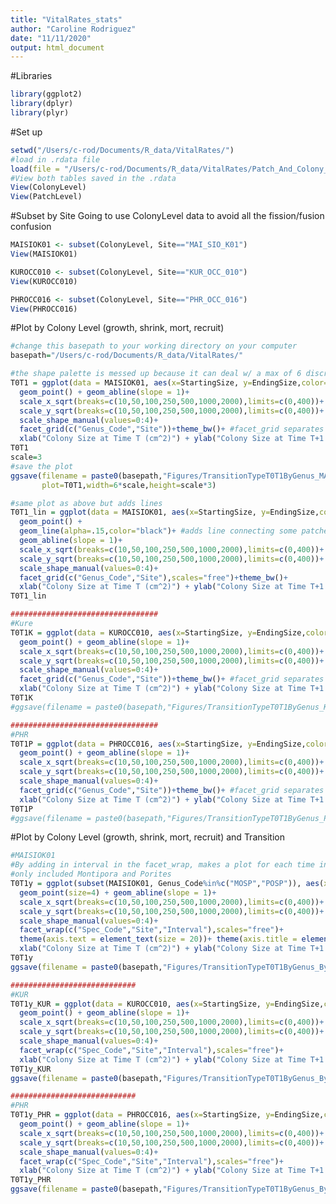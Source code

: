 ```yaml
---
title: "VitalRates_stats"
author: "Caroline Rodriguez"
date: "11/11/2020"
output: html_document
---
```


#Libraries
```r
library(ggplot2)
library(dplyr)
library(plyr)
```

#Set up
```r
setwd("/Users/c-rod/Documents/R_data/VitalRates/")
#load in .rdata file
load(file = "/Users/c-rod/Documents/R_data/VitalRates/Patch_And_Colony_Data_20201103.rdata")
#View both tables saved in the .rdata
View(ColonyLevel)
View(PatchLevel)

```


#Subset by Site
Going to use ColonyLevel data to avoid all the fission/fusion confusion
```r
MAISIOK01 <- subset(ColonyLevel, Site=="MAI_SIO_K01")
View(MAISIOK01)

KUROCC010 <- subset(ColonyLevel, Site=="KUR_OCC_010")
View(KUROCC010)

PHROCC016 <- subset(ColonyLevel, Site=="PHR_OCC_016")
View(PHROCC016)

```


#Plot by Colony Level (growth, shrink, mort, recruit)
```r
#change this basepath to your working directory on your computer
basepath="/Users/c-rod/Documents/R_data/VitalRates/"

#the shape palette is messed up because it can deal w/ a max of 6 discrete values and we have 53 b/c all the fissiongrowthfusion, growthfissionfission, etc. Instead used the TransitionTypeSimple (growth,shrink,mort, recr)
T0T1 = ggplot(data = MAISIOK01, aes(x=StartingSize, y=EndingSize,color=TransitionTypeSimple,shape=TransitionTypeSimple)) + 
  geom_point() + geom_abline(slope = 1)+
  scale_x_sqrt(breaks=c(10,50,100,250,500,1000,2000),limits=c(0,400))+ #log transform x axis
  scale_y_sqrt(breaks=c(10,50,100,250,500,1000,2000),limits=c(0,400))+
  scale_shape_manual(values=0:4)+
  facet_grid(c("Genus_Code","Site"))+theme_bw()+ #facet_grid separates by Genus Code (makes 3 verticle plots) and Site (makes horizontal plots)
  xlab("Colony Size at Time T (cm^2)") + ylab("Colony Size at Time T+1 (cm^2)")
T0T1
scale=3
#save the plot
ggsave(filename = paste0(basepath,"Figures/TransitionTypeT0T1ByGenus_MAIK01.png"),
       plot=T0T1,width=6*scale,height=scale*3)

#same plot as above but adds lines
T0T1_lin = ggplot(data = MAISIOK01, aes(x=StartingSize, y=EndingSize,color=TransitionTypeSimple,shape=TransitionTypeSimple,group=ColonyID)) + 
  geom_point() + 
  geom_line(alpha=.15,color="black")+ #adds line connecting some patches
  geom_abline(slope = 1)+
  scale_x_sqrt(breaks=c(10,50,100,250,500,1000,2000),limits=c(0,400))+ 
  scale_y_sqrt(breaks=c(10,50,100,250,500,1000,2000),limits=c(0,400))+
  scale_shape_manual(values=0:4)+
  facet_grid(c("Genus_Code","Site"),scales="free")+theme_bw()+
  xlab("Colony Size at Time T (cm^2)") + ylab("Colony Size at Time T+1 (cm^2)")
T0T1_lin

#################################
#Kure
T0T1K = ggplot(data = KUROCC010, aes(x=StartingSize, y=EndingSize,color=TransitionTypeSimple,shape=TransitionTypeSimple)) + 
  geom_point() + geom_abline(slope = 1)+
  scale_x_sqrt(breaks=c(10,50,100,250,500,1000,2000),limits=c(0,400))+ #log transform x axis
  scale_y_sqrt(breaks=c(10,50,100,250,500,1000,2000),limits=c(0,400))+
  scale_shape_manual(values=0:4)+
  facet_grid(c("Genus_Code","Site"))+theme_bw()+ #facet_grid separates by Genus Code (makes 3 verticle plots) and Site (makes horizontal plots)
  xlab("Colony Size at Time T (cm^2)") + ylab("Colony Size at Time T+1 (cm^2)")
T0T1K
#ggsave(filename = paste0(basepath,"Figures/TransitionTypeT0T1ByGenus_KUR.png"),plot=T0T1K,width=6*scale,height=scale*3)

#################################
#PHR
T0T1P = ggplot(data = PHROCC016, aes(x=StartingSize, y=EndingSize,color=TransitionTypeSimple,shape=TransitionTypeSimple)) + 
  geom_point() + geom_abline(slope = 1)+
  scale_x_sqrt(breaks=c(10,50,100,250,500,1000,2000),limits=c(0,400))+ #log transform x axis
  scale_y_sqrt(breaks=c(10,50,100,250,500,1000,2000),limits=c(0,400))+
  scale_shape_manual(values=0:4)+
  facet_grid(c("Genus_Code","Site"))+theme_bw()+ #facet_grid separates by Genus Code (makes 3 verticle plots) and Site (makes horizontal plots)
  xlab("Colony Size at Time T (cm^2)") + ylab("Colony Size at Time T+1 (cm^2)")
T0T1P
#ggsave(filename = paste0(basepath,"Figures/TransitionTypeT0T1ByGenus_PHR.png"),plot=T0T1P,width=6*scale,height=scale*3)

```

#Plot by Colony Level (growth, shrink, mort, recruit) and Transition
```r
#MAISIOK01
#By adding in interval in the facet_wrap, makes a plot for each time interval
#only included Montipora and Porites
T0T1y = ggplot(subset(MAISIOK01, Genus_Code%in%c("MOSP","POSP")), aes(x=StartingSize, y=EndingSize,color=TransitionTypeSimple,shape=TransitionTypeSimple)) + 
  geom_point(size=4) + geom_abline(slope = 1)+
  scale_x_sqrt(breaks=c(10,50,100,250,500,1000,2000),limits=c(0,400))+ #log transform x axis
  scale_y_sqrt(breaks=c(10,50,100,250,500,1000,2000),limits=c(0,400))+
  scale_shape_manual(values=0:4)+
  facet_wrap(c("Spec_Code","Site","Interval"),scales="free")+ 
  theme(axis.text = element_text(size = 20))+ theme(axis.title = element_text(size = 20))+ theme(legend.text = element_text(size = 20))+ theme(legend.title = element_text(size = 26))+
  xlab("Colony Size at Time T (cm^2)") + ylab("Colony Size at Time T+1 (cm^2)")
T0T1y
ggsave(filename = paste0(basepath,"Figures/TransitionTypeT0T1ByGenus_ByYear_MAI2.png"),plot=T0T1y,width=8*scale,height=scale*5)

############################
#KUR
T0T1y_KUR = ggplot(data = KUROCC010, aes(x=StartingSize, y=EndingSize,color=TransitionTypeSimple,shape=TransitionTypeSimple)) + 
  geom_point() + geom_abline(slope = 1)+
  scale_x_sqrt(breaks=c(10,50,100,250,500,1000,2000),limits=c(0,400))+ #log transform x axis
  scale_y_sqrt(breaks=c(10,50,100,250,500,1000,2000),limits=c(0,400))+
  scale_shape_manual(values=0:4)+
  facet_wrap(c("Spec_Code","Site","Interval"),scales="free")+
  xlab("Colony Size at Time T (cm^2)") + ylab("Colony Size at Time T+1 (cm^2)")
T0T1y_KUR
ggsave(filename = paste0(basepath,"Figures/TransitionTypeT0T1ByGenus_ByYear_KUR.png"),plot=T0T1y_KUR,width=8*scale,height=scale*5)

############################
#PHR
T0T1y_PHR = ggplot(data = PHROCC016, aes(x=StartingSize, y=EndingSize,color=TransitionTypeSimple,shape=TransitionTypeSimple)) + 
  geom_point() + geom_abline(slope = 1)+
  scale_x_sqrt(breaks=c(10,50,100,250,500,1000,2000),limits=c(0,400))+ #log transform x axis
  scale_y_sqrt(breaks=c(10,50,100,250,500,1000,2000),limits=c(0,400))+
  scale_shape_manual(values=0:4)+
  facet_wrap(c("Spec_Code","Site","Interval"),scales="free")+
  xlab("Colony Size at Time T (cm^2)") + ylab("Colony Size at Time T+1 (cm^2)")
T0T1y_PHR
ggsave(filename = paste0(basepath,"Figures/TransitionTypeT0T1ByGenus_ByYear_PHR.png"),plot=T0T1y_PHR,width=8*scale,height=scale*5)

```






